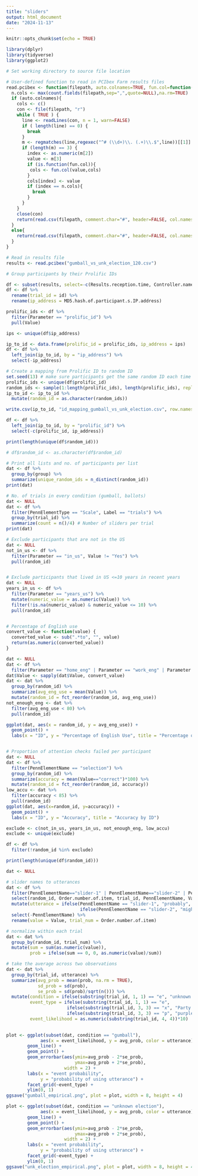 ```yaml
---
title: "sliders"
output: html_document
date: "2024-11-13"
---
```


```r
knitr::opts_chunk$set(echo = TRUE)
```

```r
library(dplyr)
library(tidyverse)
library(ggplot2)
```

```r
# Set working directory to source file location

# User-defined function to read in PCIbex Farm results files
read.pcibex <- function(filepath, auto.colnames=TRUE, fun.col=function(col,cols){cols[cols==col]<-paste(col,"Ibex",sep=".");return(cols)}) {
  n.cols <- max(count.fields(filepath,sep=",",quote=NULL),na.rm=TRUE)
  if (auto.colnames){
    cols <- c()
    con <- file(filepath, "r")
    while ( TRUE ) {
      line <- readLines(con, n = 1, warn=FALSE)
      if ( length(line) == 0) {
        break
      }
      m <- regmatches(line,regexec("^# (\\d+)\\. (.+)\\.$",line))[[1]]
      if (length(m) == 3) {
        index <- as.numeric(m[2])
        value <- m[3]
        if (is.function(fun.col)){
         cols <- fun.col(value,cols)
        }
        cols[index] <- value
        if (index == n.cols){
          break
        }
      }
    }
    close(con)
    return(read.csv(filepath, comment.char="#", header=FALSE, col.names=cols))
  }
  else{
    return(read.csv(filepath, comment.char="#", header=FALSE, col.names=seq(1:n.cols)))
  }
}

# Read in results file
results <- read.pcibex("gumball_vs_unk_election_120.csv")
```

```r
# Group participants by their Prolific IDs

df <- subset(results, select=-c(Results.reception.time, Controller.name, Inner.element.number, Latin.Square.Group))
df <- df %>%
  rename(trial_id = id) %>%
  rename(ip_address = MD5.hash.of.participant.s.IP.address)

prolific_ids <- df %>%
  filter(Parameter == "prolific_id") %>%
  pull(Value)

ips <- unique(df$ip_address)

ip_to_id <- data.frame(prolific_id = prolific_ids, ip_address = ips)
df <- df %>%
  left_join(ip_to_id, by = "ip_address") %>%
  select(-ip_address)

# Create a mapping from Prolific ID to random ID
set.seed(13) # make sure participants get the same random ID each time
prolific_ids <- unique(df$prolific_id)
random_ids <- sample(1:length(prolific_ids), length(prolific_ids), replace = FALSE)
ip_to_id <- ip_to_id %>%
  mutate(random_id = as.character(random_ids))

write.csv(ip_to_id, "id_mapping_gumball_vs_unk_election.csv", row.names = FALSE)

df <- df %>%
  left_join(ip_to_id, by = "prolific_id") %>%
  select(-c(prolific_id, ip_address))

print(length(unique(df$random_id)))

# df$random_id <- as.character(df$random_id)
```

```r
# Print all lists and no. of participants per list
dat <- df %>%
  group_by(group) %>%
  summarize(unique_random_ids = n_distinct(random_id))
print(dat)

# No. of trials in every condition (gumball, ballots)
dat <- NULL
dat <- df %>%
  filter(PennElementType == "Scale", Label == "trials") %>%
  group_by(trial_id) %>%
  summarize(count = n()/4) # Number of sliders per trial
print(dat)
```

```r
# Exclude participants that are not in the US
dat <- NULL
not_in_us <- df %>%
  filter(Parameter == "in_us", Value != "Yes") %>%
  pull(random_id)


# Exclude participants that lived in US <=10 years in recent years
dat <- NULL
years_in_us <- df %>%
  filter(Parameter == "years_us") %>%
  mutate(numeric_value = as.numeric(Value)) %>%
  filter(!is.na(numeric_value) & numeric_value <= 10) %>%
  pull(random_id)


# Percentage of English use
convert_value <- function(value) {
  converted_value <- sub(".*to", "", value)
  return(as.numeric(converted_value))
}

dat <- NULL
dat <- df %>%
  filter(Parameter == "home_eng" | Parameter == "work_eng" | Parameter == "social_eng")
dat$Value <- sapply(dat$Value, convert_value)
dat <- dat %>%
  group_by(random_id) %>%
  summarize(avg_eng_use = mean(Value)) %>%
  mutate(random_id = fct_reorder(random_id, avg_eng_use))
not_enough_eng <- dat %>%
  filter(avg_eng_use < 80) %>%
  pull(random_id)

ggplot(dat, aes(x = random_id, y = avg_eng_use)) +
  geom_point() + 
  labs(x = "ID", y = "Percentage of English Use", title = "Percentage of English Use by ID")


# Proportion of attention checks failed per participant
dat <- NULL
dat <- df %>%
  filter(PennElementName == "selection") %>%
  group_by(random_id) %>%
  summarize(accuracy = mean(Value=="correct")*100) %>%
  mutate(random_id = fct_reorder(random_id, accuracy))
low_accu <- dat %>%
  filter(accuracy < 85) %>%
  pull(random_id)
ggplot(dat, aes(x=random_id, y=accuracy)) +
  geom_point() + 
  labs(x = "ID", y = "Accuracy", title = "Accuracy by ID")

exclude <- c(not_in_us, years_in_us, not_enough_eng, low_accu)
exclude <- unique(exclude)

df <- df %>%
  filter(!random_id %in% exclude)

print(length(unique(df$random_id)))
```

```r
dat <- NULL

# slider names to utterances
dat <- df %>%
  filter(PennElementName=="slider-1" | PennElementName=="slider-2" | PennElementName=="slider-3") %>%
  select(random_id, Order.number.of.item, trial_id, PennElementName, Value) %>%
  mutate(utterance = ifelse(PennElementName == "slider-1", "probably",
                            ifelse(PennElementName == "slider-2", "might", "bare not"))) %>%
  select(-PennElementName) %>%
  rename(value = Value, trial_num = Order.number.of.item)

# normalize within each trial
dat <- dat %>%
  group_by(random_id, trial_num) %>%
  mutate(sum = sum(as.numeric(value)),
         prob = ifelse(sum == 0, 0, as.numeric(value)/sum))

# take the average across two observations
dat <- dat %>%
  group_by(trial_id, utterance) %>%
  summarize(avg_prob = mean(prob, na.rm = TRUE),
            sd_prob = sd(prob),
            se_prob = sd(prob)/sqrt(n())) %>%
  mutate(condition = ifelse(substring(trial_id, 1, 1) == "e", "unknown election", "gumball"),
         event_type = ifelse(substring(trial_id, 1, 1) == "e",
                       ifelse(substring(trial_id, 3, 3) == "x", "Party X", "Party Y"),
                       ifelse(substring(trial_id, 3, 3) == "p", "purple gumball", "orange gumball")),
         event_likelihood = as.numeric(substring(trial_id, 4, 4))*10)
  
```


```r
plot <- ggplot(subset(dat, condition == "gumball"), 
             aes(x = event_likelihood, y = avg_prob, color = utterance)) +
        geom_line() + 
        geom_point() + 
        geom_errorbar(aes(ymin=avg_prob - 2*se_prob,
                          ymax=avg_prob + 2*se_prob),
                      width = 2) +
        labs(x = "event probability", 
             y = "probability of using utterance") + 
        facet_grid(~event_type) + 
        ylim(0, 1)
ggsave("gumball_empirical.png", plot = plot, width = 8, height = 4)
```

```r
plot <- ggplot(subset(dat, condition == "unknown election"), 
             aes(x = event_likelihood, y = avg_prob, color = utterance)) +
        geom_line() + 
        geom_point() + 
        geom_errorbar(aes(ymin=avg_prob - 2*se_prob,
                          ymax=avg_prob + 2*se_prob),
                      width = 2) +
        labs(x = "event probability", 
             y = "probability of using utterance") + 
        facet_grid(~event_type) + 
        ylim(0, 1)
ggsave("unk_election_empirical.png", plot = plot, width = 8, height = 4)

```
